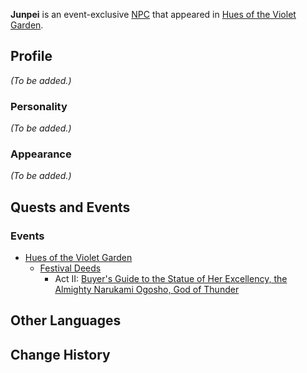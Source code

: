 {{Meta
<!-- Remove this template after adding the missing info -->
|missing_NPC_profile  = yes
}}
{{Character Infobox
|type             = Event NPC
|image            = NPC Junpei.png
|region           = Inazuma
|title            = 
|affiliation      = 
|voiceEN          = 
|voiceCN          = 
|voiceJP          = 
}}
'''Junpei''' is an event-exclusive [[NPC]] that appeared in [[Hues of the Violet Garden]].
<!--
==Location==
<gallery hideaddbutton="true" captionalign="center">
NPC Location Junpei.png|Junpei's location
NPC Location Junpei Context.png|Additional context
</gallery>
-->

==Profile==
<!-- detailed story/lore information goes here -->
''(To be added.)''

===Personality===
''(To be added.)''

===Appearance===
''(To be added.)''

==Quests and Events==
===Events===
* [[Hues of the Violet Garden]]
** [[Festival Deeds]]
*** Act II: [[Buyer's Guide to the Statue of Her Excellency, the Almighty Narukami Ogosho, God of Thunder]]
<!--
==Idle Quotes==
* "(Text)" ''(Description)'' Description is only needed if they have idle quotes that change based on time of day, or change from clearing certain quests
** "(Text)" ''(Voice-Over)'' Used if the audio voiceline is different from the text displayed over their heads

==Dialogue==
{{Dialogue start}}
:'''{{subst:PAGENAME}}:'''
{{Dialogue end}}

==Trivia==
-->
==Other Languages==
{{Other Languages|default_hidden = 1
|en      = Junpei
|zhs     = 顺平
|zhs_rm  = Shùnpíng
|zht     = 順平
|zht_rm  = Shùnpíng
|ja      = 順平
|ja_rm   = Junpei
|ko      = 쥰페이
|ko_rm   = 
|es      = Junpei
|fr      = Junpei
|ru      = Дзюмпэй
|th      = Junpei
|vi      = Junpei
|de      = Junpei
|id      = Junpei
|pt      = Junpei
}}

==Change History==
{{Change History|2.6}}
<!--
==References==
{{Reflist}}
-->